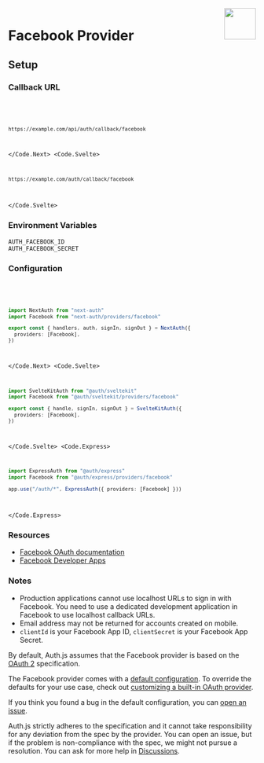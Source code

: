 
<img align="right" src="/img/providers/facebook.svg" height="64" width="64" />

# Facebook Provider

## Setup

### Callback URL

<Code>
  <Code.Next>

```bash
https://example.com/api/auth/callback/facebook
```

  </Code.Next>
  <Code.Svelte>

```bash
https://example.com/auth/callback/facebook
```

  </Code.Svelte>
</Code>

### Environment Variables

```
AUTH_FACEBOOK_ID
AUTH_FACEBOOK_SECRET
```

### Configuration

<Code>
  <Code.Next>

```ts filename="/auth.ts"
import NextAuth from "next-auth"
import Facebook from "next-auth/providers/facebook"

export const { handlers, auth, signIn, signOut } = NextAuth({
  providers: [Facebook],
})
```

  </Code.Next>
  <Code.Svelte>

```ts filename="/src/auth.ts"
import SvelteKitAuth from "@auth/sveltekit"
import Facebook from "@auth/sveltekit/providers/facebook"

export const { handle, signIn, signOut } = SvelteKitAuth({
  providers: [Facebook],
})
```

  </Code.Svelte>
  <Code.Express>

```ts filename="/src/app.ts"
import ExpressAuth from "@auth/express"
import Facebook from "@auth/express/providers/facebook"

app.use("/auth/*", ExpressAuth({ providers: [Facebook] }))
```

  </Code.Express>
</Code>

### Resources

- [Facebook OAuth documentation](https://developers.facebook.com/docs/facebook-login/manually-build-a-login-flow/)
- [Facebook Developer Apps](https://developers.facebook.com/apps/)

### Notes

- Production applications cannot use localhost URLs to sign in with Facebook. You need to use a dedicated development application in Facebook to use localhost callback URLs.
- Email address may not be returned for accounts created on mobile.
- `clientId` is your Facebook App ID, `clientSecret` is your Facebook App Secret.

By default, Auth.js assumes that the Facebook provider is
based on the [OAuth 2](https://www.rfc-editor.org/rfc/rfc6749.html) specification.

<Callout>

The Facebook provider comes with a [default configuration](https://github.com/nextauthjs/next-auth/blob/main/packages/core/src/providers/facebook.ts).
To override the defaults for your use case, check out [customizing a built-in OAuth provider](https://authjs.dev/guides/providers/custom-provider#override-default-options).

</Callout>

If you think you found a bug in the default configuration, you can [open an issue](https://authjs.dev/new/provider-issue).

Auth.js strictly adheres to the specification and it cannot take responsibility for any deviation from
the spec by the provider. You can open an issue, but if the problem is non-compliance with the spec,
we might not pursue a resolution. You can ask for more help in [Discussions](https://authjs.dev/new/github-discussions).
